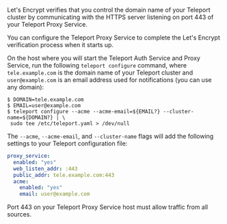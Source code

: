 Let's Encrypt verifies that you control the domain name of your Teleport cluster
by communicating with the HTTPS server listening on port 443 of your Teleport
Proxy Service.

You can configure the Teleport Proxy Service to complete the Let's Encrypt
verification process when it starts up.

On the host where you will start the Teleport Auth Service and Proxy Service,
run the following `teleport configure` command, where `tele.example.com` is the
domain name of your Teleport cluster and `user@example.com` is an email address
used for notifications (you can use any domain):

```code
$ DOMAIN=tele.example.com
$ EMAIL=user@example.com
$ teleport configure --acme --acme-email=${EMAIL?} --cluster-name=${DOMAIN?} | \
 sudo tee /etc/teleport.yaml > /dev/null
```

The `--acme`, `--acme-email`, and `--cluster-name` flags will add the following
settings to your Teleport configuration file:

```yaml
proxy_service:
  enabled: "yes"
  web_listen_addr: :443
  public_addr: tele.example.com:443
  acme:
    enabled: "yes"
    email: user@example.com
```

Port 443 on your Teleport Proxy Service host must allow traffic from all sources.
